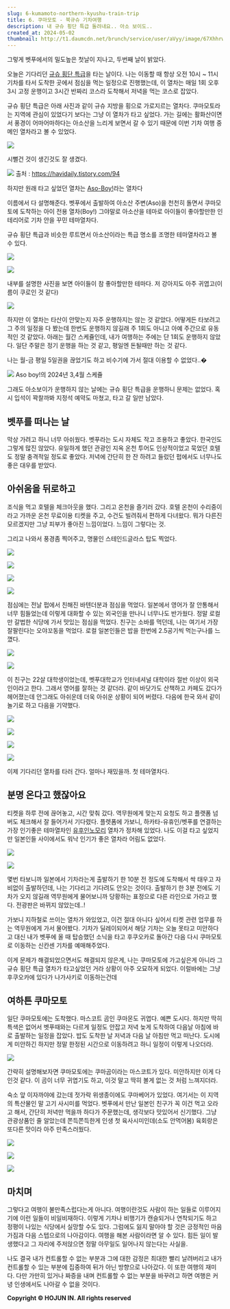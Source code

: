 ```yaml
---
slug: 6-kumamoto-northern-kyushu-train-trip
title: 6. 쿠마모토 - 북규슈 기차여행
description: 내 규슈 횡단 특급 돌려내요.. 아소 보이도..
created_at: 2024-05-02
thumbnail: http://t1.daumcdn.net/brunch/service/user/aVyy/image/67XhhrwVMQeF1okANGlfhba2BOs.HEIC
---
```


그렇게 벳푸에서의 밀도높은 첫날이 지나고, 두번째 날이 밝았다.

오늘은 기다리던 [규슈 횡단 특급](https://www.jrkyushu.co.jp/korean/train/odan.html)을 타는
날이다. 나는 이동할 때 항상 오전 10시 ~ 11시 기차를 타서 도착한 곳에서 점심을 먹는 일정으로 진행했는데, 이 열차는 매일 1회 오후
3시 고정 운행이고 3시간 반짜리 코스라 도착해서 저녁을 먹는 코스로 잡았다.

규슈 횡단 특급은 아래 사진과 같이 규슈 지방을 횡으로 가로지르는 열차다. 쿠마모토라는 지역에 관심이 있었다기 보다는 그냥 이 열차가 타고
싶었다. 가는 길에는 활화산이면서 풍경이 어마어마하다는 아소산을 느리게 보면서 갈 수 있기 때문에 이번 기차 여행 중 메인 열차라고 볼 수
있었다.

![](http://t1.daumcdn.net/brunch/service/user/aVyy/image/gH00hx73iPvvz0Zz0QfocJ3CrUg.png)

시뻘건 것이 생긴것도 잘 생겼다.

![](http://t1.daumcdn.net/brunch/service/user/aVyy/image/xXHZzhDOe4zqfY8U56lKwcvAWY8.jpeg)
출처 : https://havidaily.tistory.com/94

하지만 원래 타고 싶었던 열차는 [Aso-Boy!](https://www.jrkyushu.co.jp/english/train/asoboy.html)라는 열차다

이름에서 다 설명해준다. 벳푸에서 출발하여 아소산 주변(Aso)을 천천히 돌면서 쿠마모토에 도착하는 아이 전용 열차(Boy!) 그야말로
아소산을 테마로 아이들이 좋아할만한 인테리어로 기차 안을 꾸민 테마열차다.

규슈 횡단 특급과 비슷한 루트면서 아소산이라는 특급 명소를 조명한 테마열차라고 볼 수 있다.

![](http://t1.daumcdn.net/brunch/service/user/aVyy/image/dOeqngN5d3bWN3hmWM4FqM8gyhI.png)

![](http://t1.daumcdn.net/brunch/service/user/aVyy/image/DWg_H2m8SV1QE1F2XeUMiEyy6i0.png)

내부를 설명한 사진을 보면 아이들이 참 좋아할만한 테마다. 저 강아지도 아주 귀엽고(이름이 쿠로인 것 같다)

![](http://t1.daumcdn.net/brunch/service/user/aVyy/image/uF7RPPIs60c8dbZRxyk8xwmRrrg.png)

하지만 이 열차는 타산이 안맞는지 자주 운행하지는 않는 것 같았다. 어떻게든 타보려고 그 주의 일정을 다 봤는데 한번도 운행하지 않길래 주
1회도 아니고 아예 주간으로 유동적인 것 같았다. 아래는 월간 스케쥴인데, 내가 여행하는 주에는 단 1회도 운행하지 않았다. 일단 주말은
정기 운행을 하는 것 같고, 평일엔 돈될때만 하는 것 같다.

나는 월-금 평일 5일권을 끊었기도 하고 비수기에 가서 절대 이용할 수 없었다..�

![](http://t1.daumcdn.net/brunch/service/user/aVyy/image/ykg2AO9YaPdOaxAS52sTEanz4JI.png)
Aso boy!의 2024년 3,4월 스케쥴

그래도 아소보이가 운행하지 않는 날에는 규슈 횡단 특급을 운행하니 문제는 없었다. 혹시 입석이 꽉찰까봐 지정석 예약도 마쳤고, 타고 갈 일만
남았다.

## **벳푸를 떠나는 날**

막상 가려고 하니 너무 아쉬웠다. 벳푸라는 도시 자체도 작고 조용하고 좋았다. 한국인도 그렇게 많진 않았다. 유일하게 했던 관광인 지옥 온천
투어도 인상적이었고 묵었던 호텔도 정말 충격적일 정도로 좋았다. 저녁에 간단히 한 잔 하려고 들렀던 펍에서도 너무나도 좋은 대우를 받았다.

## **아쉬움을 뒤로하고**

조식을 먹고 호텔을 체크아웃을 했다. 그리고 온천을 즐기러 갔다. 호텔 온천이 수리중이라고 가까운 온천 무료이용 티켓을 주고, 수건도
빌려줘서 편하게 다녀왔다. 뭐가 다른진 모르겠지만 그냥 피부가 좋아진 느낌이었다. 느낌이 그렇다는 것.

그리고 나와서 풍경좀 찍어주고, 명물인 스테인드글라스 탑도 찍었다.

![](http://t1.daumcdn.net/brunch/service/user/aVyy/image/ZNWabwuDWkE_mr3G9J1AQrOx_LA.HEIC)

![](http://t1.daumcdn.net/brunch/service/user/aVyy/image/qqVilqbE32wuQ4KUXVyXzaMC6Z8.heic)

![](http://t1.daumcdn.net/brunch/service/user/aVyy/image/4-nrga4TSv67lHlmxTX6b88ietA.HEIC)

![](http://t1.daumcdn.net/brunch/service/user/aVyy/image/d0muTsxrHj8ZOBDU4vPVrpxVXDA.HEIC)

점심에는 전날 펍에서 친해진 바텐더분과 점심을 먹었다. 일본에서 영어가 잘 안통해서 너무 힘들었는데 이렇게 대화할 수 있는 외국인을 만나니
너무나도 반가웠다. 정말 로컬만 갈법한 식당에 가서 맛있는 점심을 먹었다. 친구는 소바를 먹던데, 나는 여기서 가장 잘팔린다는 오야꼬동을
먹었다. 로컬 일본인들은 밥을 한번에 2.5공기씩 먹는구나를 느꼈다.

![](http://t1.daumcdn.net/brunch/service/user/aVyy/image/l0bRNzSdL5QSy9SDXlUXF0-yQZQ.HEIC)

![](http://t1.daumcdn.net/brunch/service/user/aVyy/image/raBi0NEsaiOiTJHxvE97t3IJcvY.HEIC)

이 친구는 22살 대학생이었는데, 벳푸대학교가 인터네셔널 대학이라 절반 이상이 외국인이라고 한다. 그래서 영어를 잘하는 것 같더라. 같이
바닷가도 산책하고 카페도 갔다가 헤어졌는데 안그래도 아쉬운데 더욱 아쉬운 상황이 되어 버렸다. 다음에 한국 와서 같이 놀기로 하고 다음을
기약했다.

![](http://t1.daumcdn.net/brunch/service/user/aVyy/image/5hlFPZYbBB0zZaoQgC4YjcF7eag.HEIC)

![](http://t1.daumcdn.net/brunch/service/user/aVyy/image/7c9lPS5eoT7OHTprYpjxpWSYoT8.HEIC)

![](http://t1.daumcdn.net/brunch/service/user/aVyy/image/OL8M9a9eatX1NMDTloH4MozPY3s.HEIC)

![](http://t1.daumcdn.net/brunch/service/user/aVyy/image/8axySjr-uJ5uJj7Y8JxzabpzrIg.HEIC)

이제 기다리던 열차를 타러 간다. 얼마나 재밌을까. 첫 테마열차다.

## **분명 온다고 했잖아요**

티켓을 하루 전에 끊어놓고, 시간 맞춰 갔다. 역무원에게 맞는지 요청도 하고 플랫폼 넘버도 체크해서 잘 들어가서 기다렸다. 플렛폼에 가보니,
하카타-유휴인/벳푸를 연결하는 가장 인기좋은 테마열차인
[유후인노모리](https://www.jrkyushu.co.jp/english/train/yufuin_no_mori.html) 열차가 정차해
있었다. 나도 이걸 타고 싶었지만 일본인들 사이에서도 워낙 인기가 좋은 열차라 어림도 없었다.

![](http://t1.daumcdn.net/brunch/service/user/aVyy/image/a-7NQqjlVCAEiDvoJ9jz0V9L_14.HEIC)

![](http://t1.daumcdn.net/brunch/service/user/aVyy/image/Mhty0pbNU3HbunjcAKdUowsa6U0.HEIC)

몇번 타보니까 일본에서 기차라는게 출발하기 한 10분 전 정도에 도착해서 싹 태우고 자비없이 출발하던데, 나는 기다리고 기다려도 안오는
것이다. 출발하기 한 3분 전에도 기차가 오지 않길래 역무원에게 물어보니까 당황하는 표정으로 다른 라인으로 가라고 했다. 전광판은 바뀌지
않았는데..!

가보니 지하철로 쓰이는 열차가 와있었고, 이건 절대 아니다 싶어서 티켓 관련 업무를 하는 역무원에게 가서 물어봤다. 기차가 딜레이되어서 해당
기차는 오늘 못타고 미안하다고 대신 내가 벳푸에 올 때 탑승했던 소닉을 타고 후쿠오카로 돌아간 다음 다시 쿠마모토로 이동하는 신칸센 기차를
예매해주었다.

이게 문제가 해결되었으면서도 해결되지 않은게, 나는 쿠마모토에 가고싶은게 아니라 그 규슈 횡단 특급 열차가 타고싶었던 거라 상황이 아주
오묘하게 되었다. 이럴바에는 그냥 후쿠오카에 있다가 나가사키로 이동하는건데

## **여하튼 쿠마모토**

일단 쿠마모토에는 도착했다. 마스코트 곰인 쿠마몬도 귀엽다. 예쁜 도시다. 하지만 딱히 특색은 없어서 벳푸때와는 다르게 일정도 안잡고 저녁
늦게 도착하여 다음날 아침에 바로 출발하는 일정을 잡았다. 밥도 도착한 날 저녁과 다음 날 아침만 먹고 떠난다. 도시에게 미안하긴 하지만
정말 한정된 시간으로 이동하려고 하니 일정이 이렇게 나오더라.

![](http://t1.daumcdn.net/brunch/service/user/aVyy/image/UWvlLHPYSpB3K4SCh04dpDaOHgY.HEIC)

간략히 설명해보자면 쿠마모토에는 쿠마곰이라는 마스코트가 있다. 미안하지만 이게 다인것 같다. 이 곰이 너무 귀엽기도 하고, 이것 말고 딱히
볼게 없는 것 처럼 느껴지더라.

숙소 앞 이자까야에 갔는데 젓가락 위생종이에도 쿠마베어가 있었다. 여기서는 이 지역의 특산물인 말 고기 사시미를 먹었다. 벳푸에서 만난
일본인 친구가 꼭 이건 먹고 오라고 해서, 간단히 저녁만 먹을까 하다가 주문했는데, 생각보다 맛있어서 신기했다. 그냥 관광상품인 줄 알았는데
쫀득쫀득한게 인생 첫 육사시미인데(소도 안먹어봄) 육회랑은 또다른 맛이라 아주 만족스러웠다.

![](http://t1.daumcdn.net/brunch/service/user/aVyy/image/SIjZeQNjpG8101vLwPhlMUhashE.HEIC)

![](http://t1.daumcdn.net/brunch/service/user/aVyy/image/KbDgdr5cguUQmzLFPW0G-FATR88.HEIC)

![](http://t1.daumcdn.net/brunch/service/user/aVyy/image/lL1jonKC0TtJePOEbs9Zi6n4jZY.HEIC)

## **마치며**

그렇다고 여행이 불만족스럽다는게 아니다. 여행이란것도 사람이 하는 일들로 이루어지기에 이런 일들이 비일비재하다. 이렇게 기차나 비행기가
캔슬되거나 연착되기도 하고 정평이 나있는 식당에서 실망할 수도 있다. 그럼에도 잃지 말아야 할 것은 긍정적인 마음가짐과 다음 스텝으로의
나아감이다. 여행을 해본 사람이라면 알 수 있다. 힘든 일이 발생했다고 그 자리에 주저앉으면 정말 아무일도 일어나지 않는다는 사실을.

나도 결국 내가 컨트롤할 수 없는 부분과 그에 대한 감정은 최대한 빨리 날려버리고 내가 컨트롤할 수 있는 부분에 집중하여 뒤가 아닌 방향으로
나아갔다. 이 또한 여행의 재미다. 다만 가만히 있거나 짜증을 내며 컨트롤할 수 없는 부분을 바꾸려고 하면 여행은 커녕 인생에서도 나아갈 수
없을 것이다.


**Copyright © HOJUN IN. All rights reserved**